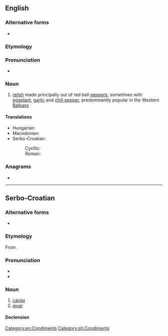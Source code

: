 ==English==
{{wikipedia}}

===Alternative forms===
* {{l|en|ayvar}}

===Etymology===
{{der|en|sh|ајвар||ajvar, caviar|tr=ajvar}}

===Pronunciation===
* {{a|US}} {{IPA|en|/ˈaɪ.vɑ(ɹ)/}}

===Noun===
{{en-noun|-}}

# [[relish]] made principally out of red bell [[pepper]]s, sometimes with [[eggplant]], [[garlic]] and [[chili pepper]], predominantly popular in the Western [[Balkans]]

====Translations====
{{trans-top|a kind of relish}}
* Hungarian: {{t|hu|ajvár}}
* Macedonian: {{t|mk|ајвар|m|tr=ájvar}}
* Serbo-Croatian:
*: Cyrillic: {{t|sh|а̀јва̄р|m|sc=Cyrl}}
*: Roman: {{t+|sh|àjvār|m}}
{{trans-mid}}
{{trans-bottom}}

===Anagrams===
* {{anagrams|en|a=aajrv|Vajra|vajra}}

[[Category:en:Condiments]]

----

==Serbo-Croatian==

===Alternative forms===
* {{l|sh|hàjvār}}

===Etymology===
From {{der|sh|ota|خاویار|tr=havyar|sc=ota-Arab}}.

===Pronunciation===
* {{IPA|sh|/ǎjʋaːr/}}
* {{hyphenation|sh|aj|var}}

===Noun===
{{sh-noun|g=m|head=àjvār}}

# [[caviar]]
# [[#English|ajvar]]

====Declension====
{{sh-decl-noun
|àjvār|ajvari
|ajvára|ajvara
|ajvaru|ajvarima
|ajvar|ajvare
|ajvaru|ajvari
|ajvaru|ajvarima
|ajvarom|ajvarima
}}

[[Category:sh:Condiments]]